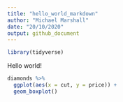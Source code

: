 ```yaml
---
title: "hello_world_markdown"
author: "Michael Marshall"
date: "20/10/2020"
output: github_document
---
```


```r
library(tidyverse)
```

Hello world!

```r
diamonds %>% 
  ggplot(aes(x = cut, y = price)) +
  geom_boxplot()
```


